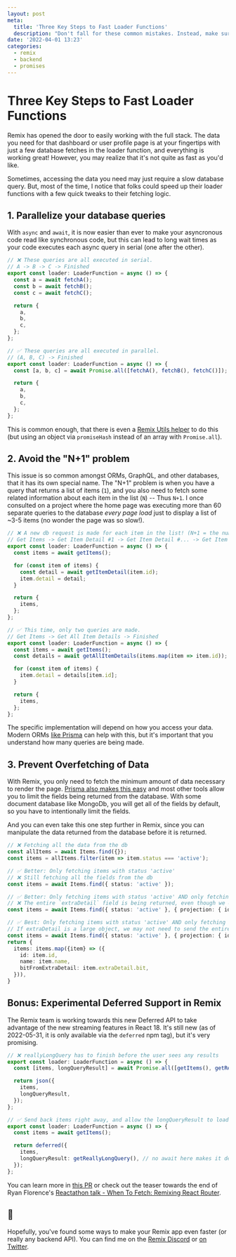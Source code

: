 ```yaml
---
layout: post
meta:
  title: 'Three Key Steps to Fast Loader Functions'
  description: "Don't fall for these common mistakes. Instead, make sure you follow these three key steps to write performant loader functions."
date: '2022-04-01 13:23'
categories:
  - remix
  - backend
  - promises
---
```


# Three Key Steps to Fast Loader Functions

Remix has opened the door to easily working with the full stack. The data you need for that dashboard or user profile page is at your fingertips with just a few database fetches in the loader function, and everything is working great! However, you may realize that it's not quite as fast as you'd like.

Sometimes, accessing the data you need may just require a slow database query. But, most of the time, I notice that folks could speed up their loader functions with a few quick tweaks to their fetching logic.

## 1. Parallelize your database queries

With `async` and `await`, it is now easier than ever to make your asyncronous code read like synchronous code, but this can lead to long wait times as your code executes each async query in serial (one after the other).

```typescript showLineNumbers
// ❌ These queries are all executed in serial.
// A -> B -> C -> Finished
export const loader: LoaderFunction = async () => {
  const a = await fetchA();
  const b = await fetchB();
  const c = await fetchC();

  return {
    a,
    b,
    c,
  };
};

// ✅ These queries are all executed in parallel.
// (A, B, C) -> Finished
export const loader: LoaderFunction = async () => {
  const [a, b, c] = await Promise.all([fetchA(), fetchB(), fetchC()]);

  return {
    a,
    b,
    c,
  };
};
```

This is common enough, that there is even a [Remix Utils helper](https://github.com/sergiodxa/remix-utils#promisehash) to do this (but using an object via `promiseHash` instead of an array with `Promise.all`).

## 2. Avoid the "N+1" problem

This issue is so common amongst ORMs, GraphQL, and other databases, that it has its own special name. The "N+1" problem is when you have a query that returns a list of items (`1`), and you also need to fetch some related information about each item in the list (`N`) -- Thus `N+1`. I once consulted on a project where the home page was executing more than 60 separate queries to the database _every page load_ just to display a list of ~3-5 items (no wonder the page was so slow!).

```typescript showLineNumbers
// ❌ A new db request is made for each item in the list! (N+1 = the number of items + the query to get the items)
// Get Items -> Get Item Detail #1 -> Get Item Detail #... -> Get Item Detail #50 -> Finished
export const loader: LoaderFunction = async () => {
  const items = await getItems();

  for (const item of items) {
    const detail = await getItemDetail(item.id);
    item.detail = detail;
  }

  return {
    items,
  };
};

// ✅ This time, only two queries are made.
// Get Items -> Get All Item Details -> Finished
export const loader: LoaderFunction = async () => {
  const items = await getItems();
  const details = await getAllItemDetails(items.map(item => item.id));

  for (const item of items) {
    item.detail = details[item.id];
  }

  return {
    items,
  };
};
```

The specific implementation will depend on how you access your data. Modern ORMs [like Prisma](https://www.prisma.io/docs/guides/performance-and-optimization/query-optimization-performance#solving-the-n1-problem) can help with this, but it's important that you understand how many queries are being made.

## 3. Prevent Overfetching of Data

With Remix, you only need to fetch the minimum amount of data necessary to render the page. [Prisma also makes this easy](https://www.prisma.io/docs/concepts/components/prisma-client/select-fields) and most other tools allow you to limit the fields being returned from the database. With some document database like MongoDb, you will get all of the fields by default, so you have to intentionally limit the fields.

And you can even take this one step further in Remix, since you can manipulate the data returned from the database before it is returned.

```typescript showLineNumbers
// ❌ Fetching all the data from the db
const allItems = await Items.find({});
const items = allItems.filter(item => item.status === 'active');

// ✅ Better: Only fetching items with status 'active'
// ❌ Still fetching all the fields from the db
const items = await Items.find({ status: 'active' });

// ✅ Better: Only fetching items with status 'active' AND only fetching the fields we need
// ❌ The entire `extraDetail` field is being returned, even though we only need one `bit` of it
const items = await Items.find({ status: 'active' }, { projection: { id: 1, name: 1, extraDetail: 1 } });

// ✅ Best: Only fetching items with status 'active' AND only fetching the fields we need AND manipulating the data before it is returned
// If extraDetail is a large object, we may not need to send the entire thing back to the client.
const items = await Items.find({ status: 'active' }, { projection: { id: 1, name: 1, extraDetail: 1 } });
return {
  items: items.map({item} => ({
    id: item.id,
    name: item.name,
    bitFromExtraDetail: item.extraDetail.bit,
  })),
}
```

## Bonus: Experimental Deferred Support in Remix

The Remix team is working towards this new Deferred API to take advantage of the new streaming features in React 18. It's still new (as of 2022-05-31, it is only available via the `deferred` npm tag), but it's very promising.

```typescript showLineNumbers
// ❌ reallyLongQuery has to finish before the user sees any results
export const loader: LoaderFunction = async () => {
  const [items, longQueryResult] = await Promise.all([getItems(), getReallyLongQuery()]);

  return json({
    items,
    longQueryResult,
  });
};

// ✅ Send back items right away, and allow the longQueryResult to load later
export const loader: LoaderFunction = async () => {
  const items = await getItems();

  return deferred({
    items,
    longQueryResult: getReallyLongQuery(), // no await here makes it deferred
  });
};
```

You can learn more in [this PR](https://github.com/remix-run/remix/pull/2708) or check out the teaser towards the end of Ryan Florence's [Reactathon talk - When To Fetch: Remixing React Router](https://www.youtube.com/watch?v=95B8mnhzoCM).

## 🚀

Hopefully, you've found some ways to make your Remix app even faster (or really any backend API). You can find me on the [Remix Discord](https://discord.com/invite/remix) or [on Twitter](https://twitter.com/smerchek).
